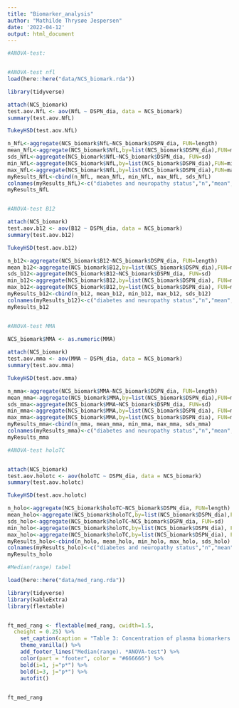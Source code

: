 ```yaml
---
title: "Biomarker_analysis"
author: "Mathilde Thrysøe Jespersen"
date: '2022-04-12'
output: html_document
---
```


```r

#ANOVA-test:


#ANOVA-test nfl
load(here::here("data/NCS_biomark.rda"))

library(tidyverse)

attach(NCS_biomark)
test.aov.NfL <- aov(NfL ~ DSPN_dia, data = NCS_biomark)
summary(test.aov.NfL)

TukeyHSD(test.aov.NfL)

n_NfL<-aggregate(NCS_biomark$NfL~NCS_biomark$DSPN_dia, FUN=length)
mean_NfL<-aggregate(NCS_biomark$NfL,by=list(NCS_biomark$DSPN_dia),FUN=mean, na.rm=TRUE)
sds_NfL<-aggregate(NCS_biomark$NfL~NCS_biomark$DSPN_dia, FUN=sd)
min_NfL<-aggregate(NCS_biomark$NfL,by=list(NCS_biomark$DSPN_dia),FUN=min, na.rm=TRUE)
max_NfL<-aggregate(NCS_biomark$NfL,by=list(NCS_biomark$DSPN_dia),FUN=max, na.rm=TRUE)
myResults_NfL<-cbind(n_NfL, mean_NfL, min_NfL, max_NfL, sds_NfL)
colnames(myResults_NfL)<-c("diabetes and neuropathy status","n","mean","range","st.dev.")
myResults_NfL


#ANOVA-test B12

attach(NCS_biomark)
test.aov.b12 <- aov(B12 ~ DSPN_dia, data = NCS_biomark)
summary(test.aov.b12)

TukeyHSD(test.aov.b12)

n_b12<-aggregate(NCS_biomark$B12~NCS_biomark$DSPN_dia, FUN=length)
mean_b12<-aggregate(NCS_biomark$B12,by=list(NCS_biomark$DSPN_dia),FUN=mean, na.rm=TRUE)
sds_b12<-aggregate(NCS_biomark$B12~NCS_biomark$DSPN_dia, FUN=sd)
min_b12<-aggregate(NCS_biomark$B12,by=list(NCS_biomark$DSPN_dia), FUN=min, na.rm=TRUE)
max_b12<-aggregate(NCS_biomark$B12,by=list(NCS_biomark$DSPN_dia), FUN=max, na.rm=TRUE)
myResults_b12<-cbind(n_b12, mean_b12, min_b12, max_b12, sds_b12)
colnames(myResults_b12)<-c("diabetes and neuropathy status","n","mean","min", "max","st.dev.")
myResults_b12


#ANOVA-test MMA

NCS_biomark$MMA <- as.numeric(MMA)
                                
attach(NCS_biomark)
test.aov.mma <- aov(MMA ~ DSPN_dia, data = NCS_biomark)
summary(test.aov.mma)

TukeyHSD(test.aov.mma)

n_mma<-aggregate(NCS_biomark$MMA~NCS_biomark$DSPN_dia, FUN=length)
mean_mma<-aggregate(NCS_biomark$MMA,by=list(NCS_biomark$DSPN_dia),FUN=mean, na.rm=TRUE)
sds_mma<-aggregate(NCS_biomark$MMA~NCS_biomark$DSPN_dia, FUN=sd)
min_mma<-aggregate(NCS_biomark$MMA,by=list(NCS_biomark$DSPN_dia), FUN=min, na.rm=TRUE)
max_mma<-aggregate(NCS_biomark$MMA,by=list(NCS_biomark$DSPN_dia), FUN=max, na.rm=TRUE)
myResults_mma<-cbind(n_mma, mean_mma, min_mma, max_mma, sds_mma)
colnames(myResults_mma)<-c("diabetes and neuropathy status","n","mean","min", "max","st.dev.")
myResults_mma

#ANOVA-test holoTC


attach(NCS_biomark)
test.aov.holotc <- aov(holoTC ~ DSPN_dia, data = NCS_biomark)
summary(test.aov.holotc)

TukeyHSD(test.aov.holotc)

n_holo<-aggregate(NCS_biomark$holoTC~NCS_biomark$DSPN_dia, FUN=length)
mean_holo<-aggregate(NCS_biomark$holoTC,by=list(NCS_biomark$DSPN_dia),FUN=mean, na.rm=TRUE)
sds_holo<-aggregate(NCS_biomark$holoTC~NCS_biomark$DSPN_dia, FUN=sd)
min_holo<-aggregate(NCS_biomark$holoTC,by=list(NCS_biomark$DSPN_dia), FUN=min, na.rm=TRUE)
max_holo<-aggregate(NCS_biomark$holoTC,by=list(NCS_biomark$DSPN_dia), FUN=max, na.rm=TRUE)
myResults_holo<-cbind(n_holo, mean_holo, min_holo, max_holo, sds_holo)
colnames(myResults_holo)<-c("diabetes and neuropathy status","n","mean","min", "max","st.dev.")
myResults_holo

```
```r

#Median(range) tabel 

load(here::here("data/med_rang.rda"))

library(tidyverse)
library(kableExtra)
library(flextable)


ft_med_rang <- flextable(med_rang, cwidth=1.5,
  cheight = 0.25) %>% 
    set_caption(caption = "Table 3: Concentration of plasma biomarkers in participants with Type 1 diabetes and neuropathy, with Type 1 diabetes without neuropathy and in control group") %>% 
    theme_vanilla() %>% 
    add_footer_lines("Median(range). *ANOVA-test") %>% 
    color(part = "footer", color = "#666666") %>% 
    bold(i=1, j="p*") %>% 
    bold(i=3, j="p*") %>% 
    autofit() 
    

ft_med_rang
```

